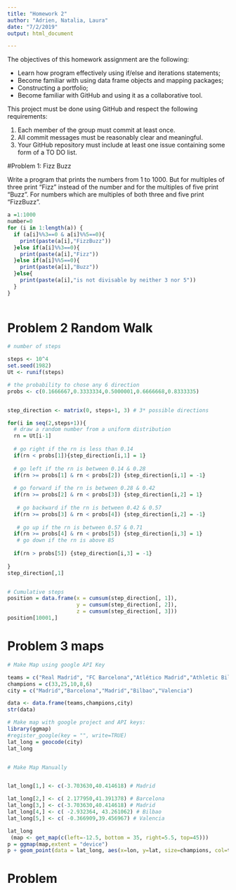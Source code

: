 ```yaml
---
title: "Homework 2"
author: "Adrien, Natalia, Laura"
date: "7/2/2019"
output: html_document

---
```


The objectives of this homework assignment are the following:

* Learn how program effectively using if/else and iterations statements;
* Become familiar with using data frame objects and mapping packages;
* Constructing a portfolio;
* Become familiar with GitHub and using it as a collaborative tool.

This project must be done using GitHub and respect the following requirements:

1. Each member of the group must commit at least once.
2. All commit messages must be reasonably clear and meaningful.
3. Your GitHub repository must include at least one issue containing some form of a TO DO list.

#Problem 1: Fizz Buzz

Write a program that prints the numbers from 1 to 1000. But for multiples of three print “Fizz” instead of the number and for the multiples of five print “Buzz”. For numbers which are multiples of both three and five print “FizzBuzz”.
```r
a =1:1000
number=0
for (i in 1:length(a)) {
  if (a[i]%%3==0 & a[i]%%5==0){
    print(paste(a[i],"FizzBuzz"))
  }else if(a[i]%%3==0){
    print(paste(a[i],"Fizz"))
  }else if(a[i]%%5==0){
    print(paste(a[i],"Buzz"))
  }else{
    print(paste(a[i],"is not divisable by neither 3 nor 5"))
  }
}
  

```


# Problem 2 Random Walk

```r
# number of steps 

steps <- 10^4
set.seed(1982)
Ut <- runif(steps)

# the probability to chose any 6 direction
probs <- c(0.1666667,0.3333334,0.5000001,0.6666668,0.8333335)


step_direction <- matrix(0, steps+1, 3) # 3* possible directions

for(i in seq(2,steps+1)){
  # draw a random number from a uniform distribution
  rn = Ut[i-1]
  
  # go right if the rn is less than 0.14
  if(rn < probs[1]){step_direction[i,1] = 1}
  
  # go left if the rn is between 0.14 & 0.28
  if(rn >= probs[1] & rn < probs[2]) {step_direction[i,1] = -1}
  
  # go forward if the rn is between 0.28 & 0.42
  if(rn >= probs[2] & rn < probs[3]) {step_direction[i,2] = 1}
  
   # go backward if the rn is between 0.42 & 0.57
  if(rn >= probs[3] & rn < probs[4]) {step_direction[i,2] = -1}
  
   # go up if the rn is between 0.57 & 0.71
  if(rn >= probs[4] & rn < probs[5]) {step_direction[i,3] = 1}
   # go down if the rn is above 85
  
  if(rn > probs[5]) {step_direction[i,3] = -1}
  
}
step_direction[,1]


# Cumulative steps
position = data.frame(x = cumsum(step_direction[, 1]), 
                      y = cumsum(step_direction[, 2]),
                      z = cumsum(step_direction[, 3]))
position[10001,]


```


# Problem 3  maps 


```r

# Make Map using google API Key 

teams = c("Real Madrid", "FC Barcelona","Atlético Madrid","Athletic Bilbao","Valencia")
champions = c(33,25,10,8,6)
city = c("Madrid","Barcelona","Madrid","Bilbao","Valencia")

data <- data.frame(teams,champions,city)
str(data)

# Make map with google project and API keys: 
library(ggmap)
#register_google(key = "", write=TRUE)
lat_long = geocode(city)
lat_long


# Make Map Manually 


lat_long[1,] <- c(-3.703630,40.414618) # Madrid 

lat_long[2,] <- c( 2.177950,41.391378) # Barcelona
lat_long[3,] <- c(-3.703630,40.414618) # Madrid
lat_long[4,] <- c( -2.932364, 43.261062) # Bilbao
lat_long[5,] <- c( -0.366909,39.456967) # Valencia

lat_long
 (map <- get_map(c(left=-12.5, bottom = 35, right=5.5, top=45)))
p = ggmap(map,extent = "device")
p + geom_point(data = lat_long, aes(x=lon, y=lat, size=champions, col=teams), alpha = 1)
```


# Problem 



















